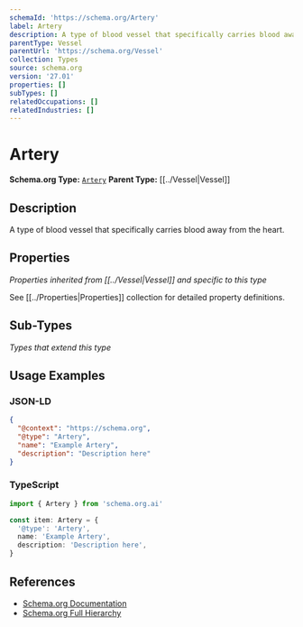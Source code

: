 ```yaml
---
schemaId: 'https://schema.org/Artery'
label: Artery
description: A type of blood vessel that specifically carries blood away from the heart.
parentType: Vessel
parentUrl: 'https://schema.org/Vessel'
collection: Types
source: schema.org
version: '27.01'
properties: []
subTypes: []
relatedOccupations: []
relatedIndustries: []
---
```

# Artery

**Schema.org Type:** [`Artery`](https://schema.org/Artery)
**Parent Type:** [[../Vessel|Vessel]]

## Description

A type of blood vessel that specifically carries blood away from the heart.

## Properties

*Properties inherited from [[../Vessel|Vessel]] and specific to this type*

See [[../Properties|Properties]] collection for detailed property definitions.

## Sub-Types

*Types that extend this type*

## Usage Examples

### JSON-LD

```json
{
  "@context": "https://schema.org",
  "@type": "Artery",
  "name": "Example Artery",
  "description": "Description here"
}
```

### TypeScript

```typescript
import { Artery } from 'schema.org.ai'

const item: Artery = {
  '@type': 'Artery',
  name: 'Example Artery',
  description: 'Description here',
}
```

## References

- [Schema.org Documentation](https://schema.org/Artery)
- [Schema.org Full Hierarchy](https://schema.org/docs/full.html)
